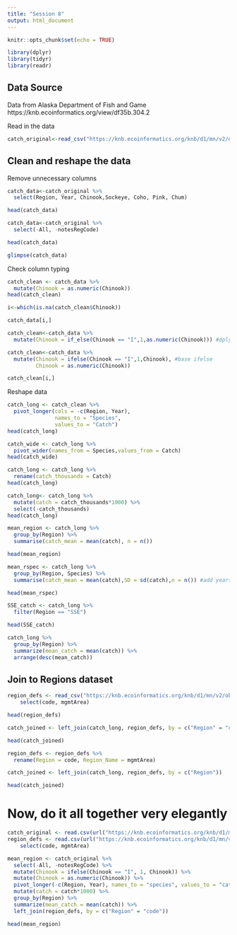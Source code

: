 ```yaml
---
title: "Session 8"
output: html_document
---
```


```r
knitr::opts_chunk$set(echo = TRUE)
```

```r
library(dplyr)
library(tidyr)
library(readr)
```
## Data Source
Data from Alaska Department of Fish and Game https://knb.ecoinformatics.org/view/df35b.304.2

Read in the data
```r
catch_original<-read_csv("https://knb.ecoinformatics.org/knb/d1/mn/v2/object/df35b.302.1")
```

## Clean and reshape the data

Remove unnecessary columns
```r
catch_data<-catch_original %>%
  select(Region, Year, Chinook,Sockeye, Coho, Pink, Chum)

head(catch_data)
```
```r
catch_data<-catch_original %>%
  select(-All, -notesRegCode)

head(catch_data)
```
```r
glimpse(catch_data)
```

Check column typing
```r
catch_clean <- catch_data %>% 
  mutate(Chinook = as.numeric(Chinook))
head(catch_clean)
```

```r
i<-which(is.na(catch_clean$Chinook))
```
```r
catch_data[i,]
```
```r
catch_clean<-catch_data %>% 
  mutate(Chinook = if_else(Chinook == "I",1,as.numeric(Chinook))) #dplyr if_else

catch_clean<-catch_data %>% 
  mutate(Chinook = ifelse(Chinook == "I",1,Chinook), #base ifelse
         Chinook = as.numeric(Chinook))
```
```r
catch_clean[i,]
```

Reshape data
```r
catch_long <- catch_clean %>% 
  pivot_longer(cols = -c(Region, Year),
               names_to = "Species",
               values_to = "Catch")
head(catch_long)
```

```r
catch_wide <- catch_long %>% 
  pivot_wider(names_from = Species,values_from = Catch)
head(catch_wide)
```
```r
catch_long <- catch_long %>% 
  rename(catch_thousands = Catch)
head(catch_long)
```

```r
catch_long<- catch_long %>% 
  mutate(catch = catch_thousands*1000) %>% 
  select(-catch_thousands)
head(catch_long)
```
```r
mean_region <- catch_long %>% 
  group_by(Region) %>%
  summarise(catch_mean = mean(catch), n = n())

head(mean_region)
```
```r
mean_rspec <- catch_long %>% 
  group_by(Region, Species) %>%
  summarise(catch_mean = mean(catch),SD = sd(catch),n = n()) #add years of non-zero catch

head(mean_rspec)
```

```r
SSE_catch <- catch_long %>% 
  filter(Region == "SSE")

head(SSE_catch)
```

```r
catch_long %>% 
  group_by(Region) %>% 
  summarize(mean_catch = mean(catch)) %>% 
  arrange(desc(mean_catch))
```

## Join to Regions dataset

```r
region_defs <- read_csv("https://knb.ecoinformatics.org/knb/d1/mn/v2/object/df35b.303.1") %>% 
    select(code, mgmtArea)
```
```r
head(region_defs)
```

```r
catch_joined <- left_join(catch_long, region_defs, by = c("Region" = "code"))

head(catch_joined)
```
```r
region_defs <- region_defs %>% 
  rename(Region = code, Region_Name = mgmtArea)

catch_joined <- left_join(catch_long, region_defs, by = c("Region"))

head(catch_joined)
```

# Now, do it all together very elegantly
```r
catch_original <- read.csv(url("https://knb.ecoinformatics.org/knb/d1/mn/v2/object/df35b.302.1", method = "libcurl"))
region_defs <- read.csv(url("https://knb.ecoinformatics.org/knb/d1/mn/v2/object/df35b.303.1", method = "libcurl")) %>% 
    select(code, mgmtArea)

mean_region <- catch_original %>%
  select(-All, -notesRegCode) %>% 
  mutate(Chinook = ifelse(Chinook == "I", 1, Chinook)) %>% 
  mutate(Chinook = as.numeric(Chinook)) %>% 
  pivot_longer(-c(Region, Year), names_to = "species", values_to = "catch") %>%
  mutate(catch = catch*1000) %>% 
  group_by(Region) %>% 
  summarize(mean_catch = mean(catch)) %>% 
  left_join(region_defs, by = c("Region" = "code"))

head(mean_region)
```

